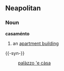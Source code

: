 ==Neapolitan==
===Noun===
'''casaménto'''
#an [[apartment building]]

{{-syn-}}
:[[palàzzo 'e càsa]]